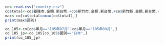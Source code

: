 

```r
co<-read.csv("country.csv")
co$total<-co$基隆市.金額.新台幣.+co$新竹市.金額.新台幣.+co$新竹縣.金額.新台幣.+co$苗栗縣.金額.新台幣.+co$彰化縣.金額.新台幣.+co$南投縣.金額.新台幣.+co$雲林縣.金額.新台幣.+co$嘉義市.金額.新台幣.+co$嘉義縣.金額.新台幣.+co$屏東縣.金額.新台幣.+co$宜蘭縣.金額.新台幣.+co$花蓮縣.金額.新台幣.+co$台東縣.金額.新台幣.+co$澎湖縣.金額.新台幣.+co$金門縣.金額.新台幣.+co$連江縣.金額.新台幣.
max<-co[co$total==max(co$total),]
print(max$國別)
```


```r
co_105<-co[co$年月=="105年07月"|co$年月=="105年08月",]
co_105_jp<-co_105[co_105$國別=="日本",]
print(co_105_jp)


```

